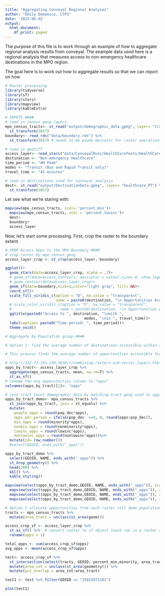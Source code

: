 ```yaml
---
title: "Aggregating Conveyal Regional Analyses"
author: "Emily Domanico, CTPS"
date: '2022-05-02'
output:
  html_document:
    df_print: paged
---
```


The purpose of this file is to work through an example of how to aggregate regional analysis results from conveyal.
The example data used here is a regional analysis that measures access to non-emergency healthcare destinations in the MPO region.

The goal here is to work out how to aggregate results so that we can report on how 
 

```r
# Raster processing
library(tidyverse)
library(sf)
library(stars)
library(mapview)
library(kableExtra)

# INPUTS ####
# read in census geog layers
mpo_census_tracts<- st_read("output/demographic_data.gpkg", layer= "tracts_acs_dec_2020") %>% 
  st_transform(3857)
boundary<- read_rds("data/boundary.rds") %>% 
  st_transform(3857) # needs to be psudo-mercator for raster operations

# read in geotiff
access_layer<- read_stars("data/ConveyalRuns/HealthCareTests/HealthCare_NonEmergency_AMPeak_TransitBusRT_45min_50pct.geotiff") 
destination <- "Non-emergency Healthcare"
time_period <- "AM Peak"
modes <- "Transit (Bus and Rapid Transit only)"
travel_time <- "45 minutes"

# read in destinations used for conveyal analysis
dest<- st_read("output/DestinationData.gpkg", layer= "healthcare_PT") %>% 
  st_transform(3857)

```

Let see what we're staring with:

```r

mapview(mpo_census_tracts, zcol= 'percent_min')+
  mapview(mpo_census_tracts, zcol = 'percent_lowinc')+
  dest+
  boundary+
  access_layer

```


Now, let's start some processing.
First, crop the raster to the boundary extent.

```r
# CROP Access Opps to the MPO Boundary ####
# crop raster by mpo census geog
access_layer_crop <- st_crop(access_layer, boundary)

```
```r
ggplot()+
  geom_stars(data=access_layer_crop, alpha = .7)+
  # geom_sf(data=access_contours, aes(color = value),size=.8, show.legend = F)+
  # geom_contour(data=access_layer_crop)+
  geom_sf(data=boundary,size=1,color="light gray", fill= NA)+
  coord_sf()+
  scale_fill_viridis_c(option = "D", na.value = "transparent",
                       name = paste0(destination, "\n Opportunities Accessible"))+
  # scale_color_viridis_c(option = "D", na.value = "transparent",
  #                      name = paste0(destination, "\n Opportunities Accessible"))+
  ggtitle(paste0("Access to ", destination, "\nwith ",
                                    modes, "\nin ", travel_time))+
  labs(caption= paste0("Time period: ", time_period))+
  theme_void()

```




```r
# Aggregate by Population group ####

# Option 1: find the average number of destinations accessible within a census tract

# This process finds the average number of opportunities accessible for cells that are within a given census tract geometry. Then multiplies the number of people from a given population in the tract by the average number of opportunities accessible to them.

# http://132.72.155.230:3838/r/combining-rasters-and-vector-layers.html#extracting-to-polygons-single-band
opps_by_tract<- access_layer_crop %>% 
  aggregate(mpo_census_tracts, mean, na.rm=T) %>% 
  st_as_sf()
# rename the avg opporutnities column to "opps"
colnames(opps_by_tract)[1]<- "opps"

# join tract level demographic data by matching tract geog used to aggregate
opps_by_tract_demo<- mpo_census_tracts %>% 
  st_join(opps_by_tract, join = st_equals) %>% 
  mutate(
    people_opps = round(pop_dec*opps),
    opps_per_person = ifelse(pop_dec  ==0, 0, round(opps/pop_dec)),
    min_opps = round(minority*opps),
    nonmin_opps = round(nonminority*opps),
    lowinc_opps = round(lowinc*opps),
    nonlowinc_opps = round(nonlowinc*opps))%>%
  mutate(id= row_number())
  #select(GEOID, ends_with("_opps"))
```


```r
opps_by_tract_demo %>% 
  select(GEOID, NAME, ends_with("_opps")) %>% 
  st_drop_geometry() %>% 
  head(200) %>% 
  kbl() %>% 
  kable_styling()
```
```r
mapview(select(opps_by_tract_demo,GEOID, NAME, ends_with("_opps")), zcol = "min_opps", layer.name = "Minority Opps")+
  mapview(select(opps_by_tract_demo,GEOID, NAME, ends_with("_opps")), zcol = "nonmin_opps", layer.name = "Nonminority Opps")+
  mapview(select(opps_by_tract_demo,GEOID, NAME, ends_with("_opps")), zcol = "lowinc_opps", layer.name = "Low-Income Opps")+
  mapview(select(opps_by_tract_demo,GEOID, NAME, ends_with("_opps")), zcol = "nonlowinc_opps", layer.name = "Non-low-income Opps")
```




```r
# Option 2 allocate opportunities from each raster cell demo populations using areas overlap and 
tracts <- mpo_census_tracts %>% 
  mutate(area_tract = unclass(st_area(geom)))

access_crop_sf <- access_layer_crop %>% 
  st_as_sf() %>%  # convert raster to sf object (each row is a raster cell as vector)
  rename(opps = 1) 

total_opps <- sum(access_crop_sf$opps)
avg_opps <- mean(access_crop_sf$opps)

test<- access_crop_sf %>% 
  st_intersection(select(tracts, GEOID, percent_min,minority, area_tract)) %>% 
  mutate(area_int = unclass(st_area(geometry))) %>% 
  mutate(pct_overlap = area_int/area_tract) 

test1 <- test %>% filter(GEOID == "25025071101")

plot(test1)
```

